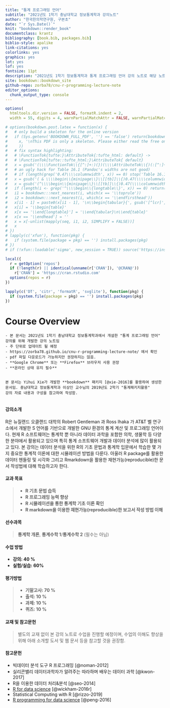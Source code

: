 ```yaml
--- 
title: "통계 프로그래밍 언어"
subtitle: "2021년도 1학기 충남대학교 정보통계학과 강의노트"
author: "한국한의학연구원, 구본초"
date: "`r Sys.Date()`"
knit: "bookdown::render_book"
documentclass: krantz
bibliography: [book.bib, packages.bib]
biblio-style: apalike
link-citations: yes
colorlinks: yes
graphics: yes
lot: yes
lof: yes
fontsize: 11pt
description: "2021년도 1학기 정보통계학과 통계 프로그래밍 언어 강의 노트로 해당 노트: https://zorba78.github.io/cnu-r-programming-lecture-note/"
site: bookdown::bookdown_site
github-repo: zorba78/cnu-r-programming-lecture-note
editor_options: 
  chunk_output_type: console
---
```


```r
options(
  htmltools.dir.version = FALSE, formatR.indent = 2,
  width = 55, digits = 4, warnPartialMatchAttr = FALSE, warnPartialMatchDollar = FALSE)

# options(bookdown.post.latex = function(x) {
#   # only build a skeleton for the online version
#   if (Sys.getenv('BOOKDOWN_FULL_PDF', '') == 'false') return(bookdown:::strip_latex_body(
#     x, '\nThis PDF is only a skeleton. Please either read the free online HTML version, or purchase a hard-copy of this book.\n'
#     ))
#   # fix syntax highlighting:
#   # \FunctionTok{tufte:}\AttributeTok{:tufte_html: default} ->
#   # \FunctionTok{tufte::tufte_html:}\AttributeTok{ default}
#   x = gsub('(\\\\FunctionTok\\{[^:]+:)(})(\\\\AttributeTok\\{)(:[^:]+:)', '\\1\\4\\2\\3', x)
#   # an ugly hack for Table 16.1 (Pandoc's widths are not good)
#   # if (length(grep('0.47\\\\columnwidth', x)) == 0) stop('Table 16.1 not found')
#   x = gsub('( & \\\\begin\\{minipage\\}\\[[tb]]\\{)0.47(\\\\columnwidth})', '\\10.65\\2', x)
#   x = gsub('(^\\\\begin\\{minipage\\}\\[[tb]]\\{)0.47(\\\\columnwidth})', '\\10.33\\2', x)
#   if (length(i <- grep('^\\\\begin\\{longtable\\}', x)) == 0) return(x)
#   i1 = bookdown:::next_nearest(i, which(x == '\\toprule'))
#   i2 = bookdown:::next_nearest(i, which(x == '\\endfirsthead'))
#   x[i1 - 1] = paste0(x[i1 - 1], '\n\\begin{tabular}{', gsub('[^lcr]', '', gsub('.*\\[]', '', x[i])), '}')
#   x[i] = '\\begin{table}'
#   x[x == '\\end{longtable}'] = '\\end{tabular}\n\\end{table}'
#   x[x == '\\endhead'] = ''
#   x = x[-unlist(mapply(seq, i1, i2, SIMPLIFY = FALSE))]
#   x
# })
# lapply(c('xfun'), function(pkg) {
#   if (system.file(package = pkg) == '') install.packages(pkg)
# })
# if (!xfun::loadable('sigma', new_session = TRUE)) source('https://install-github.me/jjallaire/sigma')

local({
  r = getOption('repos')
  if (!length(r) || identical(unname(r['CRAN']), '@CRAN@'))
    r['CRAN'] = 'https://cran.rstudio.com' 
  options(repos = r)
})

lapply(c('DT', 'citr', 'formatR', 'svglite'), function(pkg) {
  if (system.file(package = pkg) == '') install.packages(pkg)
})

```


# Course Overview{-#overview}

```block2

- 본 문서는 2021년도 1학기 충남대학교 정보통계학과에서 개설한 "통계 프로그래밍 언어" 강의를 위해 개발한 강의 노트임 
- 주 단위로 업데이트 될 예정 
- https://zorba78.github.io/cnu-r-programming-lecture-note/ 에서 확인
- pdf 파일 다운로드가 가능하지만 권장하지는 않음.
- **Google Chrome** 또는 **Firefox** 브라우저 사용 권장
- **온라인 상태 유지 필수**


본 문서는 Yihui Xie가 개발한 **bookdown** 패키지 [@xie-2016]를 활용하여 생성한 문서임. 충남대학교 정보통계학과 이상인 교수님의 2019년도 2학기 "통계패키지활용" 
강의 자료 내용과 구성을 참고하여 작성함. 


```


#### 강의소개{#intro-lec .unnumbered}

R은 뉴질랜드 오클랜드 대학의 Robert Gentleman 과 Ross Ihaka 가 AT&T 벨 연구소에서 개발한 S 언어를 기반으로 개발한 GNU 환경의 통계 계산 및 프로그래밍 언어이다. 현재 R 소프트웨어는 통계학 뿐 아니라 데이터 과학을 포함한 의학, 생물학 등 다양한 분야에서 활용되고 있으며 특히 통계 소프트웨어 개발과 데이터 분석에 많이 활용되고 있다. 본 강의는 데이터 분석을 위한 R의 기초 문법과 통계학 입문에서 학습한 몇 가지 중요한 통계적 이론에 대한 시뮬레이션 방법을 다룬다. 아울러 R package를 활용한 데이터 헨들링 및 시각화 그리고 Rmarkdown을 활용한 재현가능(reproducible)한 문서 작성법에 대해 학습하고자 한다. 


#### 교과 목표{#purpose-course .unnumbered}

> - **R 기초 문법 습득**
> - **R 프로그래밍 능력 향상**
> - **R 시뮬레이션을 통한 통계학 기초 이론 확인**
> - **R markdown을 이용한 재현가능(reproducible)한 보고서 작성 방법 이해**


#### 선수과목{#pre-course .unnumbered}

> **통계학 개론**, **통계수학 1**/**통계수학 2** (필수는 아님)


#### 수업 방법{#course-method .unnumbered}

- **강의: 40 %**
- **실험/실습: 60%**


#### 평가방법{#grade-method .unnumbered}

> - **기말고사: 70 %**
> - **출석: 10 %**
> - **과제: 10 %**
> - **퀴즈: 10 %**


#### 교재 및 참고문헌{#material-course .unnumbered}

> 별도의 교재 없이 본 강의 노트로 수업을 진행할 예정이며, 수업의 이해도 향상을 위해 아래 소개할 도서 및 웹 문서 등을 참고할 것을 권장함.


#### 참고문헌{#ref-course .unnumbered}

- 빅데이터 분석 도구 R 프로그래밍 [@noman-2012]
- 실리콘밸리 데이터과학자가 알려주는 따라하며 배우는 데이터 과학 [@kwon-2017]
- R을 이용한 데이터 처리&분석 [@seo-2014]
- [R for data science](https://r4ds.had.co.nz/) [@wickham-2016r]
- Statistical Computing with R [@rizzo-2019]
- [R programming for data science](https://bookdown.org/rdpeng/rprogdatascience/) [@peng-2016]






